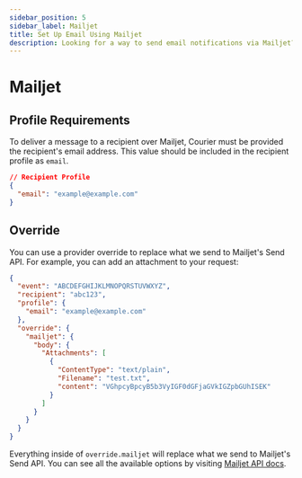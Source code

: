 ```yaml
---
sidebar_position: 5
sidebar_label: Mailjet
title: Set Up Email Using Mailjet
description: Looking for a way to send email notifications via Mailjet? This step-by-step tutorial will show you how to integrate Mailjet's API the easy way.
---
```


# Mailjet

## Profile Requirements

To deliver a message to a recipient over Mailjet, Courier must be provided the recipient's email address. This value should be included in the recipient profile as `email`.

```json title=JSON
// Recipient Profile
{
  "email": "example@example.com"
}
```

## Override

You can use a provider override to replace what we send to Mailjet's Send API. For example, you can add an attachment to your request:

```json title=JSON
{
  "event": "ABCDEFGHIJKLMNOPQRSTUVWXYZ",
  "recipient": "abc123",
  "profile": {
    "email": "example@example.com"
  },
  "override": {
    "mailjet": {
      "body": {
        "Attachments": [
          {
            "ContentType": "text/plain",
            "Filename": "test.txt",
            "content": "VGhpcyBpcyB5b3VyIGF0dGFjaGVkIGZpbGUhISEK"
          }
        ]
      }
    }
  }
}
```

Everything inside of `override.mailjet` will replace what we send to Mailjet's Send API. You can see all the available options by visiting [Mailjet API docs](https://dev.mailjet.com/email/guides/send-api-V3/).
